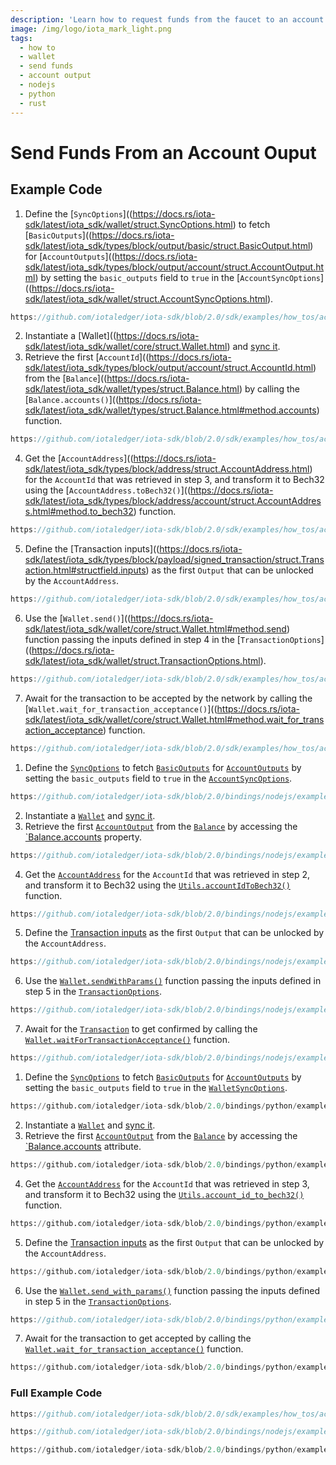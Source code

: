 ```yaml
---
description: 'Learn how to request funds from the faucet to an account output.'
image: /img/logo/iota_mark_light.png
tags:
  - how to
  - wallet
  - send funds
  - account output
  - nodejs
  - python
  - rust
---
```


# Send Funds From an Account Ouput

## Example Code

<Tabs groupId="language" queryString>
<TabItem value="rust" label="Rust">

1. Define the [`SyncOptions`]((https://docs.rs/iota-sdk/latest/iota_sdk/wallet/struct.SyncOptions.html)
    to fetch [`BasicOutputs`]((https://docs.rs/iota-sdk/latest/iota_sdk/types/block/output/basic/struct.BasicOutput.html)
    for [`AccountOutputs`]((https://docs.rs/iota-sdk/latest/iota_sdk/types/block/output/account/struct.AccountOutput.html)
    by setting the `basic_outputs` field to `true` in the [`AccountSyncOptions`]((https://docs.rs/iota-sdk/latest/iota_sdk/wallet/struct.AccountSyncOptions.html).

<div className={'hide-code-block-extras'}>

```rust reference
https://github.com/iotaledger/iota-sdk/blob/2.0/sdk/examples/how_tos/account_output/send_amount.rs#L25-L31
```

</div>

2. Instantiate a [Wallet]((https://docs.rs/iota-sdk/latest/iota_sdk/wallet/core/struct.Wallet.html) and [sync it](../wallet/check-balance.mdx).
3. Retrieve the first [`AccountId`]((https://docs.rs/iota-sdk/latest/iota_sdk/types/block/output/account/struct.AccountId.html) from the
[`Balance`]((https://docs.rs/iota-sdk/latest/iota_sdk/wallet/types/struct.Balance.html) by calling
the [`Balance.accounts()`]((https://docs.rs/iota-sdk/latest/iota_sdk/wallet/types/struct.Balance.html#method.accounts) function.

<div className={'hide-code-block-extras'}>

```rust reference
https://github.com/iotaledger/iota-sdk/blob/2.0/sdk/examples/how_tos/account_output/send_amount.rs#L47
```

</div>

4. Get the [`AccountAddress`]((https://docs.rs/iota-sdk/latest/iota_sdk/types/block/address/struct.AccountAddress.html)
    for the `AccountId` that was retrieved in step 3, and transform it to Bech32 using the
    [`AccountAddress.toBech32()`]((https://docs.rs/iota-sdk/latest/iota_sdk/types/block/address/account/struct.AccountAddress.html#method.to_bech32)
    function.

<div className={'hide-code-block-extras'}>

```rust reference
https://github.com/iotaledger/iota-sdk/blob/2.0/sdk/examples/how_tos/account_output/send_amount.rs#L51
```

</div>

5. Define the [Transaction inputs]((https://docs.rs/iota-sdk/latest/iota_sdk/types/block/payload/signed_transaction/struct.Transaction.html#structfield.inputs)
    as the first `Output` that can be unlocked by the `AccountAddress`.

<div className={'hide-code-block-extras'}>

```rust reference
https://github.com/iotaledger/iota-sdk/blob/2.0/sdk/examples/how_tos/account_output/send_amount.rs#L54-L62
```

</div>

6. Use the [`Wallet.send()`]((https://docs.rs/iota-sdk/latest/iota_sdk/wallet/core/struct.Wallet.html#method.send)
    function passing the inputs defined in step 4 in the  [`TransactionOptions`]((https://docs.rs/iota-sdk/latest/iota_sdk/wallet/struct.TransactionOptions.html).

<div className={'hide-code-block-extras'}>

```rust reference
https://github.com/iotaledger/iota-sdk/blob/2.0/sdk/examples/how_tos/account_output/send_amount.rs#L64-L73
```

</div>

7. Await for the transaction to be accepted by the network by calling the [`Wallet.wait_for_transaction_acceptance()`]((https://docs.rs/iota-sdk/latest/iota_sdk/wallet/core/struct.Wallet.html#method.wait_for_transaction_acceptance) function.

<div className={'hide-code-block-extras'}>

```rust reference
https://github.com/iotaledger/iota-sdk/blob/2.0/sdk/examples/how_tos/account_output/send_amount.rs#L74-L76
```

</div>
</TabItem>
<TabItem value="typescript-node" label="Typescript (Node.js)">

1. Define the [`SyncOptions`](../../references/nodejs/interfaces/SyncOptions.md)
    to fetch [`BasicOutputs`](../../references/nodejs/classes/BasicOutput.md)
    for [`AccountOutputs`](../../references/nodejs/classes/AccountOutput.md)
    by setting the `basic_outputs` field to `true` in the [`AccountSyncOptions`](../../references/nodejs/interfaces/AccountSyncOptions.md).

<div className={'hide-code-block-extras'}>

```typescript reference
https://github.com/iotaledger/iota-sdk/blob/2.0/bindings/nodejs/examples/how_tos/account_output/send-amount.ts#L28-L32
```

</div>

2. Instantiate a [`Wallet`](../../references/nodejs/classes/Wallet.md) and [sync it](../wallet/check-balance.mdx).
3. Retrieve the first [`AccountOutput`](../../references/nodejs/classes/AccountOutput.md) from the
    [`Balance`](../../references/nodejs/interfaces/Balance.md) by accessing
    the [`Balance.accounts](../../references/nodejs/interfaces/Balance.md#accounts) property.

<div className={'hide-code-block-extras'}>

```typescript reference
https://github.com/iotaledger/iota-sdk/blob/2.0/bindings/nodejs/examples/how_tos/account_output/send-amount.ts#L49
```

</div>

4. Get the [`AccountAddress`](../../references/nodejs/classes/AccountAddress.md)
for the `AccountId` that was retrieved in step 2, and transform it to Bech32 using the
[`Utils.accountIdToBech32()`](../../references/nodejs/classes/Utils.md#accountidtobech32)
function.

<div className={'hide-code-block-extras'}>

```typescript reference
https://github.com/iotaledger/iota-sdk/blob/2.0/bindings/nodejs/examples/how_tos/account_output/send-amount.ts#L55-L58
```

</div>

5. Define the [Transaction inputs](../../references/nodejs/classes/Transaction.md#inputs)
    as the first `Output` that can be unlocked by the `AccountAddress`.

<div className={'hide-code-block-extras'}>

```typescript reference
https://github.com/iotaledger/iota-sdk/blob/2.0/bindings/nodejs/examples/how_tos/account_output/send-amount.ts#L61-L64
```

</div>

6. Use the [`Wallet.sendWithParams()`](../../references/nodejs/classes/Wallet.md#sendwithparams)
    function passing the inputs defined in step 5 in the [`TransactionOptions`](../../references/nodejs/interfaces/TransactionOptions.md).

<div className={'hide-code-block-extras'}>

```typescript reference
https://github.com/iotaledger/iota-sdk/blob/2.0/bindings/nodejs/examples/how_tos/account_output/send-amount.ts#L66-L77
```

</div>

7. Await for the [`Transaction`](../../references/nodejs/classes/Transaction.md) to get confirmed by calling the
    [`Wallet.waitForTransactionAcceptance()`](../../references/nodejs/classes/Wallet.md#waitfortransactionacceptance)
    function.

<div className={'hide-code-block-extras'}>

```typescript reference
https://github.com/iotaledger/iota-sdk/blob/2.0/bindings/nodejs/examples/how_tos/account_output/send-amount.ts#L78
```

</div>
</TabItem>
<TabItem value="python" label="Python">


1. Define the [`SyncOptions`](../../references/python/iota_sdk/wallet/sync_options.md#syncoptions-objects)
to fetch [`BasicOutputs`](../../references/python/iota_sdk/types/output.md#basicoutput-objects)
for [`AccountOutputs`](../../references/nodejs/classes/AccountOutput.md)
by setting the `basic_outputs` field to `true` in the [`WalletSyncOptions`](../../references/python/iota_sdk/wallet/sync_options.md#walletsyncoptions-objects).

<div className={'hide-code-block-extras'}>

```python reference
https://github.com/iotaledger/iota-sdk/blob/2.0/bindings/python/examples/how_tos/account_output/send_amount.py#L18
```

</div>

2. Instantiate a [`Wallet`](../../references/python/iota_sdk/wallet/wallet.md) and [sync it](../wallet/check-balance.mdx).
3. Retrieve the first [`AccountOutput`](../../references/python/iota_sdk/types/output.md#accountoutput-objects) from the
    [`Balance`](../../references/python/iota_sdk/types/balance.md) by accessing
    the [`Balance.accounts](../../references/python/iota_sdk/types/balance.md#balance-objects) attribute.

<div className={'hide-code-block-extras'}>

```python reference
https://github.com/iotaledger/iota-sdk/blob/2.0/bindings/python/examples/how_tos/account_output/send_amount.py#L25
```

</div>

4. Get the [`AccountAddress`](../../references/python/iota_sdk/types/address.md#accountaddress-objects)
    for the `AccountId` that was retrieved in step 3, and transform it to Bech32 using the
    [`Utils.account_id_to_bech32()`](../../references/python/iota_sdk/utils.md#account_id_to_bech32)
    function.

<div className={'hide-code-block-extras'}>

```python reference
https://github.com/iotaledger/iota-sdk/blob/2.0/bindings/python/examples/how_tos/account_output/send_amount.py#L29-L30
```

</div>

5. Define the [Transaction inputs](../../references/python/iota_sdk/types/input.md)
as the first `Output` that can be unlocked by the `AccountAddress`.

<div className={'hide-code-block-extras'}>

```python reference
https://github.com/iotaledger/iota-sdk/blob/2.0/bindings/python/examples/how_tos/account_output/send_amount.py#L33-L35
```

</div>

6. Use the [`Wallet.send_with_params()`](../../references/python/iota_sdk/wallet/wallet.md#send_with_params)
function passing the inputs defined in step 5 in the [`TransactionOptions`](../../references/python/iota_sdk/types/transaction_options.md).

<div className={'hide-code-block-extras'}>

```typescript reference
https://github.com/iotaledger/iota-sdk/blob/2.0/bindings/python/examples/how_tos/account_output/send_amount.py#L37-L44
```

</div>

7. Await for the transaction to get accepted by calling the [`Wallet.wait_for_transaction_acceptance()`](../../references/python/iota_sdk/wallet/wallet.md#wait_for_transaction_acceptance)
    function.

<div className={'hide-code-block-extras'}>

```python reference
https://github.com/iotaledger/iota-sdk/blob/2.0/bindings/python/examples/how_tos/account_output/send_amount.py#L45-L46
```

</div>
</TabItem>
</Tabs>

### Full Example Code

<Tabs groupId="language" queryString>
<TabItem value="rust" label="Rust">

```rust reference
https://github.com/iotaledger/iota-sdk/blob/2.0/sdk/examples/how_tos/account_output/send_amount.rs
```

</TabItem>
<TabItem value="typescript-node" label="Typescript (Node.js)">

```typescript reference
https://github.com/iotaledger/iota-sdk/blob/2.0/bindings/nodejs/examples/how_tos/account_output/send-amount.ts
```

</TabItem>
<TabItem value="python" label="Python">

```python reference
https://github.com/iotaledger/iota-sdk/blob/2.0/bindings/python/examples/how_tos/account_output/send_amount.py
```

</TabItem>
</Tabs>
